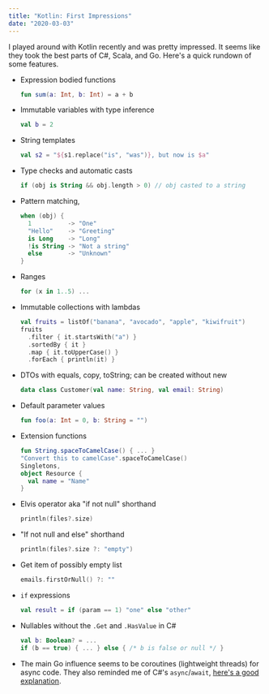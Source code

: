 ```yaml
---
title: "Kotlin: First Impressions"
date: "2020-03-03"
---
```


I played around with Kotlin recently and was pretty impressed. It seems like they took the best parts of C#, Scala, and Go. Here's a quick rundown of some features.

- Expression bodied functions
  ```kotlin
  fun sum(a: Int, b: Int) = a + b
  ```

- Immutable variables with type inference
  ```kotlin
  val b = 2
  ```

- String templates
  ```kotlin
  val s2 = "${s1.replace("is", "was")}, but now is $a"
  ```

- Type checks and automatic casts
  ```kotlin
  if (obj is String && obj.length > 0) // obj casted to a string
  ```

- Pattern matching,
  ```kotlin
  when (obj) {
    1          -> "One"
    "Hello"    -> "Greeting"
    is Long    -> "Long"
    !is String -> "Not a string"
    else       -> "Unknown"
  }
  ```

- Ranges
  ```kotlin
  for (x in 1..5) ...
  ```

- Immutable collections with lambdas
  ```kotlin
  val fruits = listOf("banana", "avocado", "apple", "kiwifruit")
  fruits
    .filter { it.startsWith("a") }
    .sortedBy { it }
    .map { it.toUpperCase() }
    .forEach { println(it) }
  ```

- DTOs with equals, copy, toString; can be created without new
  ```kotlin
  data class Customer(val name: String, val email: String)
  ```

- Default parameter values
  ```kotlin
  fun foo(a: Int = 0, b: String = "")
  ```

- Extension functions
  ```kotlin
  fun String.spaceToCamelCase() { ... }
  "Convert this to camelCase".spaceToCamelCase()
  Singletons,
  object Resource {
    val name = "Name"
  }
  ```

- Elvis operator aka "if not null" shorthand
  ```kotlin
  println(files?.size)
  ```

- "If not null and else" shorthand
  ```kotlin
  println(files?.size ?: "empty")
  ```

- Get item of possibly empty list
  ```kotlin
  emails.firstOrNull() ?: ""
  ```

- `if` expressions
  ```kotlin
  val result = if (param == 1) "one" else "other"
  ```

- Nullables without the `.Get` and `.HasValue` in C#
  ```kotlin
  val b: Boolean? = ...
  if (b == true) { ... } else { /* b is false or null */ }
  ```

- The main Go influence seems to be coroutines (lightweight threads) for async code. They also reminded me of C#'s `async`/`await`, [here's a good explanation](https://kotlinlang.org/docs/reference/coroutines/basics.html).
